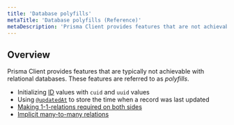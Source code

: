 ```yaml
---
title: 'Database polyfills'
metaTitle: 'Database polyfills (Reference)'
metaDescription: 'Prisma Client provides features that are not achievable with relational databases. These features are referred to as "polyfills" and explained on this page.'
---
```


## Overview

Prisma Client provides features that are typically not achievable with relational databases. These features are referred to as _polyfills_.

- Initializing [ID](../prisma-schema/data-model#ids) values with `cuid` and `uuid` values
- Using [`@updatedAt`](../data-model#attributes) to store the time when a record was last updated
- [Making 1-1-relations required on both sides](../prisma-schema/relations#one-to-one-relations)
- [Implicit many-to-many relations](../prisma-schema/relations#implicit-many-to-many-relations)
